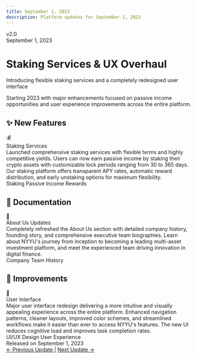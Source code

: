 ```yaml
---
title: September 1, 2023
description: Platform updates for September 1, 2023
---
```



<div className="relative overflow-hidden rounded-3xl bg-gradient-to-br from-indigo-500/10 via-sky-500/10 to-blue-500/10 p-10 border border-indigo-500/20 mb-10">
  <div className="relative z-10">
    <div className="flex items-center gap-3 mb-4">
      <div className="px-4 py-1.5 rounded-full bg-indigo-500/20 border border-indigo-500/30">
        <span className="text-sm font-semibold text-indigo-600 dark:text-indigo-400">v2.0</span>
      </div>
      <div className="px-4 py-1.5 rounded-full bg-sky-500/20 border border-sky-500/30">
        <span className="text-sm font-semibold text-sky-600 dark:text-sky-400">September 1, 2023</span>
      </div>
    </div>
    <h1 className="text-4xl md:text-5xl font-bold mb-4 bg-gradient-to-r from-indigo-600 via-sky-600 to-blue-600 dark:from-indigo-400 dark:via-sky-400 dark:to-blue-400 bg-clip-text text-transparent">
      Staking Services & UX Overhaul
    </h1>
    <p className="text-xl text-muted-foreground max-w-3xl">
      Introducing flexible staking services and a completely redesigned user interface
    </p>
  </div>
  <div className="absolute top-0 right-0 w-72 h-72 bg-indigo-500/10 rounded-full blur-3xl"></div>
  <div className="absolute bottom-0 left-0 w-72 h-72 bg-sky-500/10 rounded-full blur-3xl"></div>
  <div className="absolute top-1/2 right-1/3 w-48 h-48 bg-blue-500/10 rounded-full blur-3xl"></div>
</div>

<div className="relative my-8 pl-6 border-l-2 border-indigo-500/30">
  <div className="absolute left-0 top-0 w-3 h-3 rounded-full bg-indigo-500 ring-4 ring-indigo-500/20 transform -translate-x-[7px]"></div>
  <p className="text-sm text-muted-foreground">
    Starting 2023 with major enhancements focused on passive income opportunities and user experience improvements across the entire platform.
  </p>
</div>

## ✨ New Features

<div className="space-y-4 my-8">
  <div className="group relative overflow-hidden rounded-xl border border-green-500/30 bg-gradient-to-br from-green-500/10 via-green-500/5 to-transparent p-6 transition-all hover:border-green-500/50 hover:shadow-lg hover:shadow-green-500/10">
    <div className="flex gap-4 items-start">
      <div className="flex items-center justify-center w-12 h-12 rounded-xl bg-green-500/20 text-2xl shrink-0 group-hover:scale-110 transition-transform">
        💰
      </div>
      <div className="flex-1">
        <div className="font-bold text-xl mb-2 text-green-700 dark:text-green-400">Staking Services</div>
        <div className="text-muted-foreground leading-relaxed">
          Launched comprehensive staking services with flexible terms and highly competitive yields. Users can now earn passive income by staking their crypto assets with customizable lock periods ranging from 30 to 365 days. Our staking platform offers transparent APY rates, automatic reward distribution, and early unstaking options for maximum flexibility.
        </div>
        <div className="mt-4 flex flex-wrap gap-2">
          <span className="px-3 py-1 rounded-full bg-green-500/10 text-xs font-medium text-green-700 dark:text-green-400">Staking</span>
          <span className="px-3 py-1 rounded-full bg-green-500/10 text-xs font-medium text-green-700 dark:text-green-400">Passive Income</span>
          <span className="px-3 py-1 rounded-full bg-green-500/10 text-xs font-medium text-green-700 dark:text-green-400">Rewards</span>
        </div>
      </div>
    </div>
    <div className="absolute top-0 right-0 w-32 h-32 bg-green-500/5 rounded-full blur-2xl"></div>
  </div>
</div>

## 📝 Documentation

<div className="space-y-4 my-8">
  <div className="group relative overflow-hidden rounded-xl border border-purple-500/30 bg-gradient-to-br from-purple-500/10 via-purple-500/5 to-transparent p-6 transition-all hover:border-purple-500/50 hover:shadow-lg hover:shadow-purple-500/10">
    <div className="flex gap-4 items-start">
      <div className="flex items-center justify-center w-12 h-12 rounded-xl bg-purple-500/20 text-2xl shrink-0 group-hover:scale-110 transition-transform">
        📖
      </div>
      <div className="flex-1">
        <div className="font-bold text-xl mb-2 text-purple-700 dark:text-purple-400">About Us Updates</div>
        <div className="text-muted-foreground leading-relaxed">
          Completely refreshed the About Us section with detailed company history, founding story, and comprehensive executive team biographies. Learn about NYYU's journey from inception to becoming a leading multi-asset investment platform, and meet the experienced team driving innovation in digital finance.
        </div>
        <div className="mt-4 flex flex-wrap gap-2">
          <span className="px-3 py-1 rounded-full bg-purple-500/10 text-xs font-medium text-purple-700 dark:text-purple-400">Company</span>
          <span className="px-3 py-1 rounded-full bg-purple-500/10 text-xs font-medium text-purple-700 dark:text-purple-400">Team</span>
          <span className="px-3 py-1 rounded-full bg-purple-500/10 text-xs font-medium text-purple-700 dark:text-purple-400">History</span>
        </div>
      </div>
    </div>
    <div className="absolute top-0 right-0 w-32 h-32 bg-purple-500/5 rounded-full blur-2xl"></div>
  </div>
</div>

## 🚀 Improvements

<div className="space-y-4 my-8">
  <div className="group relative overflow-hidden rounded-xl border border-blue-500/30 bg-gradient-to-br from-blue-500/10 via-blue-500/5 to-transparent p-6 transition-all hover:border-blue-500/50 hover:shadow-lg hover:shadow-blue-500/10">
    <div className="flex gap-4 items-start">
      <div className="flex items-center justify-center w-12 h-12 rounded-xl bg-blue-500/20 text-2xl shrink-0 group-hover:scale-110 transition-transform">
        🎨
      </div>
      <div className="flex-1">
        <div className="font-bold text-xl mb-2 text-blue-700 dark:text-blue-400">User Interface</div>
        <div className="text-muted-foreground leading-relaxed">
          Major user interface redesign delivering a more intuitive and visually appealing experience across the entire platform. Enhanced navigation patterns, cleaner layouts, improved color schemes, and streamlined workflows make it easier than ever to access NYYU's features. The new UI reduces cognitive load and improves task completion rates.
        </div>
        <div className="mt-4 flex flex-wrap gap-2">
          <span className="px-3 py-1 rounded-full bg-blue-500/10 text-xs font-medium text-blue-700 dark:text-blue-400">UI/UX</span>
          <span className="px-3 py-1 rounded-full bg-blue-500/10 text-xs font-medium text-blue-700 dark:text-blue-400">Design</span>
          <span className="px-3 py-1 rounded-full bg-blue-500/10 text-xs font-medium text-blue-700 dark:text-blue-400">User Experience</span>
        </div>
      </div>
    </div>
    <div className="absolute top-0 right-0 w-32 h-32 bg-blue-500/5 rounded-full blur-2xl"></div>
  </div>
</div>

<div className="mt-12 flex items-center justify-between p-6 rounded-xl border border-indigo-500/20 bg-gradient-to-r from-indigo-500/5 to-transparent">
  <div className="flex items-center gap-3">
    <div className="w-2 h-2 rounded-full bg-indigo-500 animate-pulse"></div>
    <span className="text-sm font-medium text-muted-foreground">Released on September 1, 2023</span>
  </div>
  <div className="flex items-center gap-4">
    <a href="/docs/changelog/2022-12-20" className="text-sm font-medium text-indigo-600 dark:text-indigo-400 hover:underline">
      ← Previous Update
    </a>
    <span className="text-muted-foreground">|</span>
    <a href="/docs/changelog/2023-10-15" className="text-sm font-medium text-indigo-600 dark:text-indigo-400 hover:underline">
      Next Update →
    </a>
  </div>
</div>